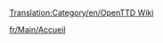 [[Translation:Category/en/OpenTTD Wiki]]

{{en/Bilingual box| Fr
| Cette catégorie contient des informations relatives à des aspects différents de l'administration Wiki OpenTTD.
| ''This category contains material relating to various administration aspects of the OpenTTD Wiki.''}}


[[fr/Main/Accueil]]